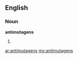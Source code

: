 ==English==

===Noun===
'''antimutagens'''

# {{plural of|[[antimutagen]]}}

[[ar:antimutagens]]
[[my:antimutagens]]
